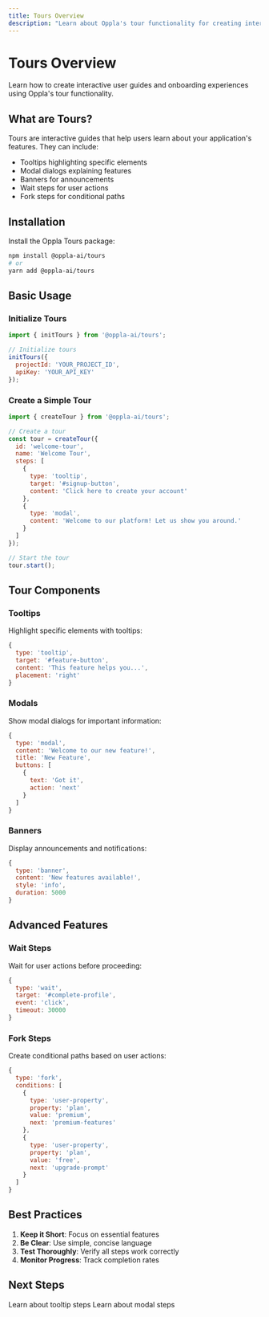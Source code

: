 ```yaml
---
title: Tours Overview
description: "Learn about Oppla's tour functionality for creating interactive user guides"
---
```


# Tours Overview

Learn how to create interactive user guides and onboarding experiences using Oppla's tour functionality.

## What are Tours?

Tours are interactive guides that help users learn about your application's features. They can include:

- Tooltips highlighting specific elements
- Modal dialogs explaining features
- Banners for announcements
- Wait steps for user actions
- Fork steps for conditional paths

## Installation

Install the Oppla Tours package:

```bash
npm install @oppla-ai/tours
# or
yarn add @oppla-ai/tours
```

## Basic Usage

### Initialize Tours

```javascript
import { initTours } from '@oppla-ai/tours';

// Initialize tours
initTours({
  projectId: 'YOUR_PROJECT_ID',
  apiKey: 'YOUR_API_KEY'
});
```

### Create a Simple Tour

```javascript
import { createTour } from '@oppla-ai/tours';

// Create a tour
const tour = createTour({
  id: 'welcome-tour',
  name: 'Welcome Tour',
  steps: [
    {
      type: 'tooltip',
      target: '#signup-button',
      content: 'Click here to create your account'
    },
    {
      type: 'modal',
      content: 'Welcome to our platform! Let us show you around.'
    }
  ]
});

// Start the tour
tour.start();
```

## Tour Components

### Tooltips

Highlight specific elements with tooltips:

```javascript
{
  type: 'tooltip',
  target: '#feature-button',
  content: 'This feature helps you...',
  placement: 'right'
}
```

### Modals

Show modal dialogs for important information:

```javascript
{
  type: 'modal',
  content: 'Welcome to our new feature!',
  title: 'New Feature',
  buttons: [
    {
      text: 'Got it',
      action: 'next'
    }
  ]
}
```

### Banners

Display announcements and notifications:

```javascript
{
  type: 'banner',
  content: 'New features available!',
  style: 'info',
  duration: 5000
}
```

## Advanced Features

### Wait Steps

Wait for user actions before proceeding:

```javascript
{
  type: 'wait',
  target: '#complete-profile',
  event: 'click',
  timeout: 30000
}
```

### Fork Steps

Create conditional paths based on user actions:

```javascript
{
  type: 'fork',
  conditions: [
    {
      type: 'user-property',
      property: 'plan',
      value: 'premium',
      next: 'premium-features'
    },
    {
      type: 'user-property',
      property: 'plan',
      value: 'free',
      next: 'upgrade-prompt'
    }
  ]
}
```

## Best Practices

1. **Keep it Short**: Focus on essential features
2. **Be Clear**: Use simple, concise language
3. **Test Thoroughly**: Verify all steps work correctly
4. **Monitor Progress**: Track completion rates

## Next Steps

<CardGroup cols={2}>
  <Card
    title="Tooltips"
    icon="comment"
    href="/tours/tooltip"
  >
    Learn about tooltip steps
  </Card>
  <Card
    title="Modals"
    icon="window-maximize"
    href="/tours/modal"
  >
    Learn about modal steps
  </Card>
</CardGroup> 